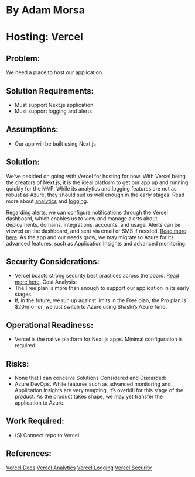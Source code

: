 # By Adam Morsa

# Hosting: Vercel

## Problem:

We need a place to host our application.

## Solution Requirements:

- Must support Next.js application
- Must support logging and alerts

## Assumptions:

- Our app will be built using Next.js

## Solution:

We’ve decided on going with Vercel for hosting for now. With Vercel being the creators of
Next.js, it is the ideal platform to get our app up and running quickly for the MVP. While its
analytics and logging features are not as robust as Azure, they should suit us well enough in the
early stages. Read more about <a href = "https://vercel.com/docs/analytics">analytics</a> and <a href="https://vercel.com/docs/observability/runtime-logs">logging</a>.

Regarding alerts, we can configure notifications through the Vercel dashboard, which enables
us to view and manage alerts about deployments, domains, integrations, accounts, and usage.
Alerts can be viewed on the dashboard, and sent via email or SMS if needed. <a href = "https://vercel.com/docs/dashboard-features/notifications">Read more here</a>.
As the app and our needs grow, we may migrate to Azure for its advanced features, such as
Application Insights and advanced monitoring.

## Security Considerations:

- Vercel boasts strong security best practices across the board. <a href="https://vercel.com/docs/security/overview">Read more here</a>.
  Cost Analysis:
- The Free plan is more than enough to support our application in its early stages.
- If, in the future, we run up against limits in the Free plan, the Pro plan is $20/mo- or, we
  just switch to Azure using Shashi’s Azure fund.

## Operational Readiness:

- Vercel is the native platform for Next.js apps. Minimal configuration is required.

## Risks:

- None that I can conceive
  Solutions Considered and Discarded:
- Azure DevOps. While features such as advanced monitoring and Application Insights are
  very tempting, it’s overkill for this stage of the product. As the product takes shape, we
  may yet transfer the application to Azure.

## Work Required:

- (S) Connect repo to Vercel

## References:

<a href="https://vercel.com/docs">Vercel Docs</a>
<a href="https://vercel.com/docs/analytics">Vercel Analytics</a>
<a href="https://vercel.com/docs/observability/runtime-logs">Vercel Logging</a>
<a href="https://vercel.com/docs/security/overview">Vercel Security</a>
